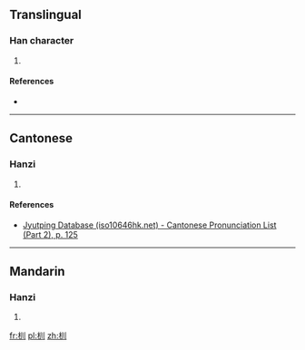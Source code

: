 ==Translingual==

===Han character===
{{Han char|rn=75|rad=木|as=03|sn=7|four=|canj=DLLL|ids=⿰木川}}

# {{defn|Han|sort=木03}}

====References====
* {{Han ref|kx=0511.070|dkj=14455|hdz=21161.010|uh=674A|ud=26442}}

----

==Cantonese==

===Hanzi===
{{yue-hanzi|jyut=[[ceon4]]|y=cheun4}}

# {{defn|lang=yue|sort=木03}}

====References====
* [http://www.iso10646hk.net/jp/document/download.jsp Jyutping Database (iso10646hk.net) - Cantonese Pronunciation List (Part 2), p. 125]

----

==Mandarin==

===Hanzi===
{{cmn-hanzi|pin=[[xún]] ([[xun2]])|wg=hsün<sup>2</sup>}}

# {{defn|lang=cmn|sort=木03}}

[[fr:杊]]
[[pl:杊]]
[[zh:杊]]